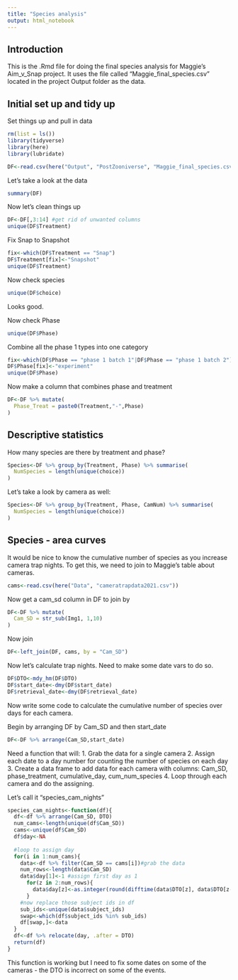 ```yaml
---
title: "Species analysis"
output: html_notebook
---
```


## Introduction
This is the .Rmd file for doing the final species analysis for Maggie's Aim_v_Snap project. It uses the file called "Maggie_final_species.csv" located in the project Output folder as the data.

## Initial set up and tidy up
Set things up and pull in data
```r
rm(list = ls())
library(tidyverse)
library(here)
library(lubridate)

DF<-read.csv(here("Output", "PostZooniverse", "Maggie_final_species.csv"))
```

Let's take a look at the data
```r
summary(DF)
```
Now let's clean things up

```r
DF<-DF[,3:14] #get rid of unwanted columns
unique(DF$Treatment)
```
Fix Snap to Snapshot

```r
fix<-which(DF$Treatment == "Snap")
DF$Treatment[fix]<-"Snapshot"
unique(DF$Treatment)
```
Now check species
```r
unique(DF$choice)
```
Looks good.

Now check Phase
```r
unique(DF$Phase)
```
Combine all the phase 1 types into one category

```r
fix<-which(DF$Phase == "phase 1 batch 1"|DF$Phase == "phase 1 batch 2")
DF$Phase[fix]<-"experiment"
unique(DF$Phase)
```
Now make a column that combines phase and treatment
```r
DF<-DF %>% mutate(
  Phase_Treat = paste0(Treatment,"-",Phase)
)
```

## Descriptive statistics

How many species are there by treatment and phase?

```r
Species<-DF %>% group_by(Treatment, Phase) %>% summarise(
  NumSpecies = length(unique(choice))
)
```
Let's take a look by camera as well:
```r
Species<-DF %>% group_by(Treatment, Phase, CamNum) %>% summarise(
  NumSpecies = length(unique(choice))
)
```

## Species - area curves

It would be nice to know the cumulative number of species as you increase camera trap nights. To get this, we need to join to Maggie's table about cameras.
```r
cams<-read.csv(here("Data", "cameratrapdata2021.csv"))
```
Now get a cam_sd column in DF to join by

```r
DF<-DF %>% mutate(
  Cam_SD = str_sub(Img1, 1,10)
)
```

Now join
```r
DF<-left_join(DF, cams, by = "Cam_SD")
```
Now let's calculate trap nights. Need to make some date vars to do so.

```r
DF$DTO<-mdy_hm(DF$DTO)
DF$start_date<-dmy(DF$start_date)
DF$retrieval_date<-dmy(DF$retrieval_date)
```
Now write some code to calculate the cumulative number of species over days for each camera.

Begin by arranging DF by Cam_SD and then start_date
```r
DF<-DF %>% arrange(Cam_SD,start_date)
```

Need a function that will:
1. Grab the data for a single camera
2. Assign each date to a day number for counting the number of species on each day
3. Create a data frame to add data for each camera with columns: Cam_SD, phase_treatment, cumulative_day, cum_num_species
4. Loop through each camera and do the assigning.

Let's call it "species_cam_nights"

```r
species_cam_nights<-function(df){
  df<-df %>% arrange(Cam_SD, DTO)
  num_cams<-length(unique(df$Cam_SD))
  cams<-unique(df$Cam_SD)
  df$day<-NA
  
  #loop to assign day
  for(i in 1:num_cams){
    data<-df %>% filter(Cam_SD == cams[i])#grab the data
    num_rows<-length(data$Cam_SD)
    data$day[1]<-1 #assign first day as 1
      for(z in 2:num_rows){
        data$day[z]<-as.integer(round(difftime(data$DTO[z], data$DTO[z-1], units = "days")))
      }
    #now replace those subject ids in df
    sub_ids<-unique(data$subject_ids)
    swap<-which(df$subject_ids %in% sub_ids)
    df[swap,]<-data
  }
  df<-df %>% relocate(day, .after = DTO)
  return(df)
}
```

This function is working but I need to fix some dates on some of the cameras - the DTO is incorrect on some of the events.